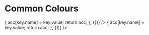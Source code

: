

<Meta title="Colour System / Common" />

# Common Colours

<ColorPalette>
  <ColorItem
    title="Brand"
    subtitle={`common.brand`}
    colors={common['brand'].reduce((acc, key) => {
      acc[key.name] = key.value;
      return acc;
    }, {})}
  />
  <ColorItem
    title="Service"
    subtitle={`common.service`}
    colors={common['service'].reduce((acc, key) => {
      acc[key.name] = key.value;
      return acc;
    }, {})}
  />

</ColorPalette>
